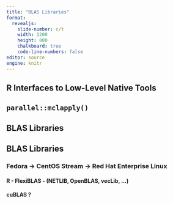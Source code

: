 ```yaml
---
title: "BLAS Libraries"
format: 
  revealjs:
    slide-number: c/t
    width: 1200
    height: 800
    chalkboard: true
    code-line-numbers: false
editor: source
engine: knitr
---
```


## R Interfaces to Low-Level Native Tools {background-image="/pics/ParallelSoftware/ParallelSoftware8.png" background-size="80%" background-position="center"}

## `parallel::mclapply()` {background-image="/pics/ParallelSoftware/ParallelSoftware9.png" background-size="80%" background-position="center"}

## BLAS Libraries {background-image="/pics/ParallelSoftware/ParallelSoftware10.png" background-size="80%" background-position="center"}

## BLAS Libraries

### Fedora -> CentOS Stream -> Red Hat Enterprise Linux

#### R - FlexiBLAS - (NETLIB, OpenBLAS, vecLib, ...)

#### cuBLAS ?